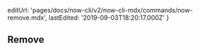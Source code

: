 
  editUrl: 'pages/docs/now-cli/v2/now-cli-mdx/commands/now-remove.mdx',
  lastEdited: '2019-09-03T18:20:17.000Z'
}

## Remove
